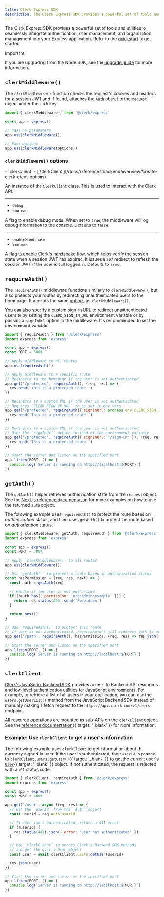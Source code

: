 ```yaml
---
title: Clerk Express SDK
description: The Clerk Express SDK provides a powerful set of tools and utilities to seamlessly integrate authentication, user management, and organization management into your Express application.
---
```


The Clerk Express SDK provides a powerful set of tools and utilities to seamlessly integrate authentication, user management, and organization management into your Express application. Refer to the [quickstart](/docs/quickstarts/express) to get started.

> [!IMPORTANT]
> If you are upgrading from the Node SDK, see the [upgrade guide](/docs/upgrade-guides/node-to-express) for more information.

## `clerkMiddleware()`

The `clerkMiddleware()` function checks the request's cookies and headers for a session JWT and if found, attaches the [`Auth`](/docs/references/backend/types/auth-object) object to the `request` object under the `auth` key.

```js
import { clerkMiddleware } from '@clerk/express'

const app = express()

// Pass no parameters
app.use(clerkMiddleware())

// Pass options
app.use(clerkMiddleware(options))
```

### `clerkMiddleware()` options

<Include src="_partials/clerk-middleware-options" />

<Properties>
  - `clerkClient`
  - [`ClerkClient`](/docs/references/backend/overview#create-clerk-client-options)

  An instance of the `ClerkClient` class. This is used to interact with the Clerk API.

  ---

  - `debug`
  - `boolean`

  A flag to enable debug mode. When set to `true`, the middleware will log debug information to the console. Defaults to `false`.

  ---

  - `enableHandshake`
  - `boolean`

  A flag to enable Clerk's handshake flow, which helps verify the session state when a session JWT has expired. It issues a `307` redirect to refresh the session JWT if the user is still logged in. Defaults to `true`.
</Properties>

## `requireAuth()`

The `requireAuth()` middleware functions similarly to `clerkMiddleware()`, but also protects your routes by redirecting unauthenticated users to the homepage. It accepts the same [options](/docs/references/express/overview#clerk-middleware-options) as `clerkMiddleware()`.

You can also specify a custom sign-in URL to redirect unauthenticated users to by setting the `CLERK_SIGN_IN_URL` environment variable or by passing a `signInUrl` option to the middleware. It's recommended to set the environment variable.

```js
import { requireAuth } from '@clerk/express'
import express from 'express'

const app = express()
const PORT = 3000

// Apply middleware to all routes
app.use(requireAuth())

// Apply middleware to a specific route
// Redirects to the homepage if the user is not authenticated
app.get('/protected', requireAuth(), (req, res) => {
  res.send('This is a protected route.')
})

// Redirects to a custom URL if the user is not authenticated
// Requires `CLERK_SIGN_IN_URL` to be set in env vars
app.get('/protected', requireAuth({ signInUrl: process.env.CLERK_SIGN_IN_URL }), (req, res) => {
  res.send('This is a protected route.')
})

// Redirects to a custom URL if the user is not authenticated
// Uses the `signInUrl` option instead of the environment variable
app.get('/protected', requireAuth({ signInUrl: '/sign-in' }), (req, res) => {
  res.send('This is a protected route.')
})

// Start the server and listen on the specified port
app.listen(PORT, () => {
  console.log(`Server is running on http://localhost:${PORT}`)
})
```

## `getAuth()`

The `getAuth()` helper retrieves authentication state from the `request` object. See the [Next.js reference documentation](https://clerk.com/docs/references/nextjs/get-auth) for more examples on how to use the returned `auth` object.

The following example uses `requireAuth()` to protect the route based on _authentication_ status, and then uses `getAuth()` to protect the route based on _authorization_ status.

```js
import { clerkMiddleware, getAuth, requireAuth } from '@clerk/express'
import express from 'express'

const app = express()
const PORT = 3000

// Apply `clerkMiddleware()` to all routes
app.use(clerkMiddleware())

// Use `getAuth()` to protect a route based on authorization status
const hasPermission = (req, res, next) => {
  const auth = getAuth(req)

  // Handle if the user is not authorized
  if (!auth.has({ permission: 'org:admin:example' })) {
    return res.status(403).send('Forbidden')
  }

  return next()
}

// Use `requireAuth()` to protect this route
// If user is not authenticated, requireAuth() will redirect back to the homepage
app.get('/path', requireAuth(), hasPermission, (req, res) => res.json(req.auth))

// Start the server and listen on the specified port
app.listen(PORT, () => {
  console.log(`Server is running on http://localhost:${PORT}`)
})
```

## `clerkClient`

[Clerk's JavaScript Backend SDK](/docs/references/backend/overview) provides access to Backend API resources and low-level authentication utilities for JavaScript environments. For example, to retrieve a list of all users in your application, you can use the `users.getUserList()` method from the JavaScript Backend SDK instead of manually making a fetch request to the `https://api.clerk.com/v1/users` endpoint.

All resource operations are mounted as sub-APIs on the `clerkClient` object. See the [reference documentation](/docs/references/backend/overview#usage){{ target: '_blank' }} for more information.

### Example: Use `clerkClient` to get a user's information

The following example uses `clerkClient` to get information about the currently signed-in user. If the user is authenticated, their `userId` is passed to [`clerkClient.users.getUser()`](/docs/references/backend/user/get-user){{ target: '_blank' }} to get the current user's [`User`](/docs/references/javascript/user){{ target: '_blank' }} object. If not authenticated, the request is rejected with a `401` status code.

```js
import { clerkClient, requireAuth } from '@clerk/express'
import express from 'express'

const app = express()
const PORT = 3000

app.get('/user', async (req, res) => {
  // Get the `userId` from the `Auth` object
  const userId = req.auth.userId

  // If user isn't authenticated, return a 401 error
  if (!userId) {
    res.status(401).json({ error: 'User not authenticated' })
  }

  // Use `clerkClient` to access Clerk's Backend SDK methods
  // and get the user's User object
  const user = await clerkClient.users.getUser(userId)

  res.json(user)
})

// Start the server and listen on the specified port
app.listen(PORT, () => {
  console.log(`Server is running on http://localhost:${PORT}`)
})
```
